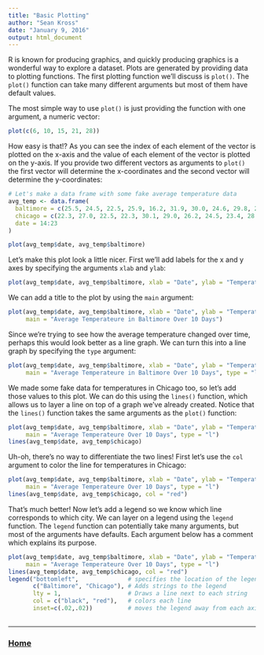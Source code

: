 ```yaml
---
title: "Basic Plotting"
author: "Sean Kross"
date: "January 9, 2016"
output: html_document
---
```


R is known for producing graphics, and quickly producing graphics is a wonderful
way to explore a dataset. Plots are generated by providing data to plotting
functions. The first plotting function we'll discuss is `plot()`. The `plot()`
function can take many different arguments but most of them have default values.

The most simple way to use `plot()` is just providing the function with one
argument, a numeric vector:

```r
plot(c(6, 10, 15, 21, 28))
```

How easy is that!? As you can see the index of each element of the vector is
plotted on the x-axis and the value of each element of the vector is plotted
on the y-axis. If you provide two different vectors as arguments to `plot()`
the first vector will determine the x-coordinates and the second vector will
determine the y-coordinates:

```r
# Let's make a data frame with some fake average temperature data
avg_temp <- data.frame(
  baltimore = c(25.5, 24.5, 22.5, 25.9, 16.2, 31.9, 30.0, 24.6, 29.8, 23.7),
  chicago = c(22.3, 27.0, 22.5, 22.3, 30.1, 29.0, 26.2, 24.5, 23.4, 28.0),
  date = 14:23
)

plot(avg_temp$date, avg_temp$baltimore)
```

Let's make this plot look a little nicer. First we'll add labels for the x and 
y axes by specifying the arguments `xlab` and `ylab`:

```r
plot(avg_temp$date, avg_temp$baltimore, xlab = "Date", ylab = "Temperature")
```

We can add a title to the plot by using the `main` argument:

```r
plot(avg_temp$date, avg_temp$baltimore, xlab = "Date", ylab = "Temperature",
     main = "Average Temperateure in Baltimore Over 10 Days")
```

Since we're trying to see how the average temperature changed over time,
perhaps this would look better as a line graph. We can turn this into a line
graph by specifying the `type` argument:

```r
plot(avg_temp$date, avg_temp$baltimore, xlab = "Date", ylab = "Temperature",
     main = "Average Temperateure in Baltimore Over 10 Days", type = "l")
```

We made some fake data for temperatures in Chicago too, so let's add those
values to this plot. We can do this using the `lines()` function, which allows
us to layer a line on top of a graph we've already created. Notice that the 
`lines()` function takes the same arguments as the `plot()` function:

```r
plot(avg_temp$date, avg_temp$baltimore, xlab = "Date", ylab = "Temperature",
     main = "Average Temperateure Over 10 Days", type = "l")
lines(avg_temp$date, avg_temp$chicago)
```

Uh-oh, there's no way to differentiate the two lines! First let's use the
`col` argument to color the line for temperatures in Chicago:

```r
plot(avg_temp$date, avg_temp$baltimore, xlab = "Date", ylab = "Temperature",
     main = "Average Temperateure Over 10 Days", type = "l")
lines(avg_temp$date, avg_temp$chicago, col = "red")
```

That's much better! Now let's add a legend so we know which line corresponds to
which city. We can layer on a legend using the `legend` function. The `legend`
function can potentially take many arguments, but most of the arguments have
defaults. Each argument below has a comment which explains its purpose.

```r
plot(avg_temp$date, avg_temp$baltimore, xlab = "Date", ylab = "Temperature",
     main = "Average Temperateure Over 10 Days", type = "l")
lines(avg_temp$date, avg_temp$chicago, col = "red")
legend("bottomleft",              # specifies the location of the legend
       c("Baltimore", "Chicago"), # Adds strings to the legend
       lty = 1,                   # Draws a line next to each string
       col = c("black", "red"),   # colors each line
       inset=c(.02,.02))          # moves the legend away from each axis a little
       
```

---

### [Home](index.html)